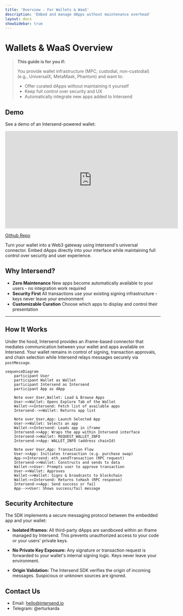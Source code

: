 ```yaml
---
title: 'Overview - For Wallets & WaaS'
description: 'Embed and manage dApps without maintenance overhead'
layout: docs
showSidebar: true
---
```


# Wallets & WaaS Overview

> **This guide is for you if:**
> 
> You provide wallet infrastructure (MPC, custodial, non-custodial) (e.g., UniversalX, MetaMask, Phantom) and want to:
> - Offer curated dApps without maintaining it yourself
> - Keep full control over security and UX
> - Automatically integrate new apps added to Intersend

## Demo

See a demo of an Intersend-powered wallet:

<iframe
  width="560"
  height="315"
  src="https://www.youtube.com/embed/tb8bpSt_qAY?si=CrAPF8gv57AiUIkd"
  title="YouTube video player"
  frameBorder="0"
  allow="accelerometer; autoplay; clipboard-write; encrypted-media; gyroscope; picture-in-picture"
  allowFullScreen
></iframe>

[Github Repo](https://github.com/intersend/demo-wallet)

Turn your wallet into a Web3 gateway using Intersend's universal connector. Embed dApps directly into your interface while maintaining full control over security and user experience.

## Why Intersend?

- **Zero Maintenance**
  New apps become automatically available to your users - no integration work required
- **Security First**
  All transactions use your existing signing infrastructure - keys never leave your environment
- **Customizable Curation**
  Choose which apps to display and control their presentation

---

## How It Works

Under the hood, Intersend provides an iframe-based connector that mediates communication between your wallet and apps available on Intersend. Your wallet remains in control of signing, transaction approvals, and chain selection while Intersend relays messages securely via `postMessage`.

```mermaid
sequenceDiagram
    participant User
    participant Wallet as Wallet
    participant Intersend as Intersend
    participant App as dApp

    Note over User,Wallet: Load & Browse Apps
    User->>Wallet: Opens Explore Tab of the Wallet
    Wallet->>Intersend: Fetch list of available apps
    Intersend-->>Wallet: Returns app list

    Note over User,App: Launch Selected App
    User->>Wallet: Selects an app
    Wallet->>Intersend: Loads app in iframe
    Intersend->>App: Wraps the app within Intersend interface
    Intersend->>Wallet: REQUEST_WALLET_INFO
    Intersend->>App: WALLET_INFO (address chainId)

    Note over User,App: Transaction Flow
    User->>App: Initiates transaction (e.g. purchase swap)
    App->>Intersend: eth_sendTransaction (RPC request)
    Intersend->>Wallet: Constructs and sends tx data
    Wallet->>User: Prompts user to approve transaction
    User->>Wallet: Approves
    Wallet->>Wallet: Signs & broadcasts to blockchain
    Wallet->>Intersend: Returns txHash (RPC response)
    Intersend->>App: Send success or fail
    App-->>User: Shows success/fail message
```

## Security Architecture

The SDK implements a secure messaging protocol between the embedded app and your wallet:

- **Isolated Iframes:**
  All third-party dApps are sandboxed within an iframe managed by Intersend. This prevents unauthorized access to your code or your users' private keys.

- **No Private Key Exposure:**
  Any signature or transaction request is forwarded to your wallet's internal signing logic. Keys never leave your environment.

- **Origin Validation:**
  The Intersend SDK verifies the origin of incoming messages. Suspicious or unknown sources are ignored.

## Contact Us

- Email: hello@intersend.io
- Telegram: @erturkarda
